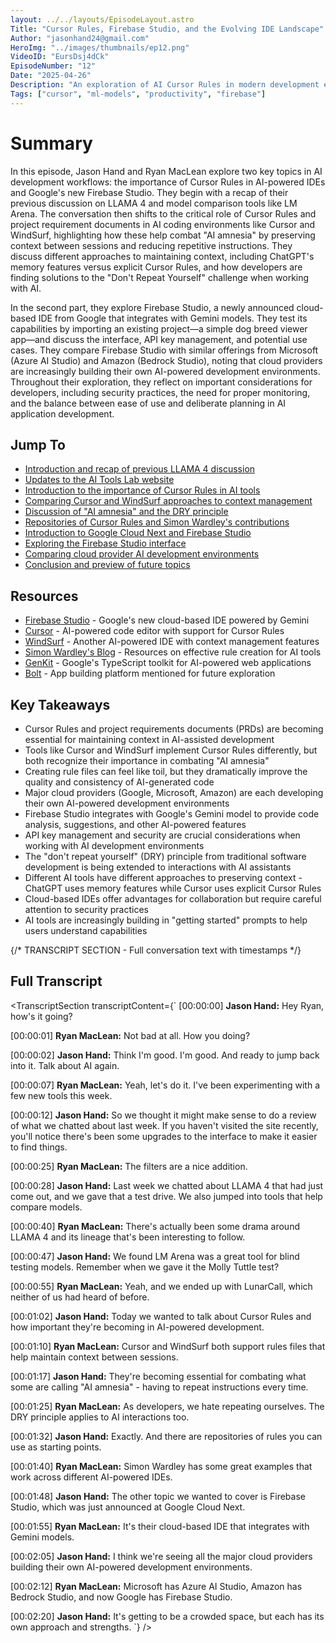 ```yaml
---
layout: ../../layouts/EpisodeLayout.astro
Title: "Cursor Rules, Firebase Studio, and the Evolving IDE Landscape"
Author: "jasonhand24@gmail.com"
HeroImg: "../images/thumbnails/ep12.png"
VideoID: "EursDsj4dCk"
EpisodeNumber: "12"
Date: "2025-04-26"
Description: "An exploration of AI Cursor Rules in modern development environments, Google's new Firebase Studio cloud-based IDE, and the evolving landscape of AI-powered development tools across major cloud providers."
Tags: ["cursor", "ml-models", "productivity", "firebase"]
---
```


# Summary

In this episode, Jason Hand and Ryan MacLean explore two key topics in AI development workflows: the importance of Cursor Rules in AI-powered IDEs and Google's new Firebase Studio. They begin with a recap of their previous discussion on LLAMA 4 and model comparison tools like LM Arena. The conversation then shifts to the critical role of Cursor Rules and project requirement documents in AI coding environments like Cursor and WindSurf, highlighting how these help combat "AI amnesia" by preserving context between sessions and reducing repetitive instructions. They discuss different approaches to maintaining context, including ChatGPT's memory features versus explicit Cursor Rules, and how developers are finding solutions to the "Don't Repeat Yourself" challenge when working with AI.

In the second part, they explore Firebase Studio, a newly announced cloud-based IDE from Google that integrates with Gemini models. They test its capabilities by importing an existing project—a simple dog breed viewer app—and discuss the interface, API key management, and potential use cases. They compare Firebase Studio with similar offerings from Microsoft (Azure AI Studio) and Amazon (Bedrock Studio), noting that cloud providers are increasingly building their own AI-powered development environments. Throughout their exploration, they reflect on important considerations for developers, including security practices, the need for proper monitoring, and the balance between ease of use and deliberate planning in AI application development.

## Jump To

- [Introduction and recap of previous LLAMA 4 discussion](https://youtu.be/EursDsj4dCk?t=0)
- [Updates to the AI Tools Lab website](https://youtu.be/EursDsj4dCk?t=60)
- [Introduction to the importance of Cursor Rules in AI tools](https://youtu.be/EursDsj4dCk?t=180)
- [Comparing Cursor and WindSurf approaches to context management](https://youtu.be/EursDsj4dCk?t=240)
- [Discussion of "AI amnesia" and the DRY principle](https://youtu.be/EursDsj4dCk?t=300)
- [Repositories of Cursor Rules and Simon Wardley's contributions](https://youtu.be/EursDsj4dCk?t=420)
- [Introduction to Google Cloud Next and Firebase Studio](https://youtu.be/EursDsj4dCk?t=720)
- [Exploring the Firebase Studio interface](https://youtu.be/EursDsj4dCk?t=840)
- [Comparing cloud provider AI development environments](https://youtu.be/EursDsj4dCk?t=1440)
- [Conclusion and preview of future topics](https://youtu.be/EursDsj4dCk?t=2460)

## Resources

- [Firebase Studio](https://firebase.google.com/products/studio) - Google's new cloud-based IDE powered by Gemini
- [Cursor](https://cursor.sh/) - AI-powered code editor with support for Cursor Rules
- [WindSurf](https://www.windsurf.io/) - Another AI-powered IDE with context management features
- [Simon Wardley's Blog](https://blog.gardeviance.org/) - Resources on effective rule creation for AI tools
- [GenKit](https://genkit.dev/) - Google's TypeScript toolkit for AI-powered web applications
- [Bolt](https://bolt.new/) - App building platform mentioned for future exploration

## Key Takeaways

- Cursor Rules and project requirements documents (PRDs) are becoming essential for maintaining context in AI-assisted development
- Tools like Cursor and WindSurf implement Cursor Rules differently, but both recognize their importance in combating "AI amnesia"
- Creating rule files can feel like toil, but they dramatically improve the quality and consistency of AI-generated code
- Major cloud providers (Google, Microsoft, Amazon) are each developing their own AI-powered development environments
- Firebase Studio integrates with Google's Gemini model to provide code analysis, suggestions, and other AI-powered features
- API key management and security are crucial considerations when working with AI development environments
- The "don't repeat yourself" (DRY) principle from traditional software development is being extended to interactions with AI assistants
- Different AI tools have different approaches to preserving context - ChatGPT uses memory features while Cursor uses explicit Cursor Rules
- Cloud-based IDEs offer advantages for collaboration but require careful attention to security practices
- AI tools are increasingly building in "getting started" prompts to help users understand capabilities

{/* TRANSCRIPT SECTION - Full conversation text with timestamps */}
<h2>Full Transcript</h2>

<TranscriptSection transcriptContent={`
[00:00:00] **Jason Hand:** Hey Ryan, how's it going?

[00:00:01] **Ryan MacLean:** Not bad at all. How you doing? 

[00:00:02] **Jason Hand:** Think I'm good. I'm good. And ready to jump back into it. Talk about AI again.

[00:00:07] **Ryan MacLean:** Yeah, let's do it. I've been experimenting with a few new tools this week.

[00:00:12] **Jason Hand:** So we thought it might make sense to do a review of what we chatted about last week. If you haven't visited the site recently, you'll notice there's been some upgrades to the interface to make it easier to find things.

[00:00:25] **Ryan MacLean:** The filters are a nice addition.

[00:00:28] **Jason Hand:** Last week we chatted about LLAMA 4 that had just come out, and we gave that a test drive. We also jumped into tools that help compare models.

[00:00:40] **Ryan MacLean:** There's actually been some drama around LLAMA 4 and its lineage that's been interesting to follow.

[00:00:47] **Jason Hand:** We found LM Arena was a great tool for blind testing models. Remember when we gave it the Molly Tuttle test?

[00:00:55] **Ryan MacLean:** Yeah, and we ended up with LunarCall, which neither of us had heard of before.

[00:01:02] **Jason Hand:** Today we wanted to talk about Cursor Rules and how important they're becoming in AI-powered development.

[00:01:10] **Ryan MacLean:** Cursor and WindSurf both support rules files that help maintain context between sessions.

[00:01:17] **Jason Hand:** They're becoming essential for combating what some are calling "AI amnesia" - having to repeat instructions every time.

[00:01:25] **Ryan MacLean:** As developers, we hate repeating ourselves. The DRY principle applies to AI interactions too.

[00:01:32] **Jason Hand:** Exactly. And there are repositories of rules you can use as starting points.

[00:01:40] **Ryan MacLean:** Simon Wardley has some great examples that work across different AI-powered IDEs.

[00:01:48] **Jason Hand:** The other topic we wanted to cover is Firebase Studio, which was just announced at Google Cloud Next.

[00:01:55] **Ryan MacLean:** It's their cloud-based IDE that integrates with Gemini models.

[00:02:05] **Jason Hand:** I think we're seeing all the major cloud providers building their own AI-powered development environments.

[00:02:12] **Ryan MacLean:** Microsoft has Azure AI Studio, Amazon has Bedrock Studio, and now Google has Firebase Studio.

[00:02:20] **Jason Hand:** It's getting to be a crowded space, but each has its own approach and strengths.
`} />
